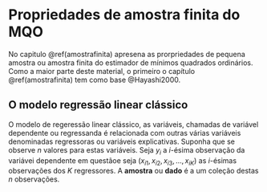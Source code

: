 # Propriedades de amostra finita do MQO {#amostrafinita}

No capitulo \@ref(amostrafinita) apresena as prorpriedades de pequena amostra ou amostra finita do estimador de mínimos quadrados ordinários. Como a maior parte deste material, o primeiro o capítulo \@ref(amostrafinita) tem como base @Hayashi2000.

## O modelo regressão linear clássico

O modelo de regeressão linear clássico, as variáveis, chamadas de variável dependente ou regressanda é relacionada com outras várias variáveis denominadas regressoras ou variáveis explicativas. Suponha que se observe $n$ valores para estas variáveis. Seja $y_i$ a $i$-ésima observação da variávei dependente em questãoe seja $(x_{i1},x_{i2},x_{i3}, \ldots, x_{iK})$ as $i$-ésimas observações dos $K$ regressores. A **amostra** ou **dado** é a um coleção destas $n$ observações.

